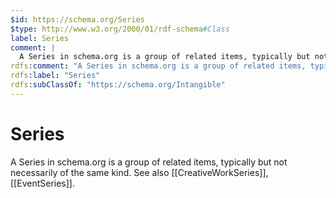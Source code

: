 ```yaml
---
$id: https://schema.org/Series
$type: http://www.w3.org/2000/01/rdf-schema#Class
label: Series
comment: |
  A Series in schema.org is a group of related items, typically but not necessarily of the same kind. See also [[CreativeWorkSeries]], [[EventSeries]].
rdfs:comment: "A Series in schema.org is a group of related items, typically but not necessarily of the same kind. See also [[CreativeWorkSeries]], [[EventSeries]]."
rdfs:label: "Series"
rdfs:subClassOf: "https://schema.org/Intangible"
---
```


# Series

A Series in schema.org is a group of related items, typically but not necessarily of the same kind. See also [[CreativeWorkSeries]], [[EventSeries]].

